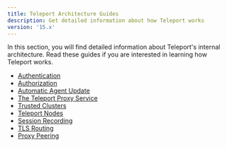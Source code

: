 ```yaml
---
title: Teleport Architecture Guides
description: Get detailed information about how Teleport works
version: '15.x'
---
```


In this section, you will find detailed information about Teleport's internal
architecture. Read these guides if you are interested in learning how Teleport
works.

- [Authentication](/architecture/authentication)
- [Authorization](/architecture/authorization)
- [Automatic Agent Update](/architecture/agent-update-management)
- [The Teleport Proxy Service](/architecture/proxy)
- [Trusted Clusters](/architecture/trustedclusters)
- [Teleport Nodes](/architecture/nodes)
- [Session Recording](/architecture/session-recording)
- [TLS Routing](/architecture/tls-routing)
- [Proxy Peering](/architecture/proxy-peering)
